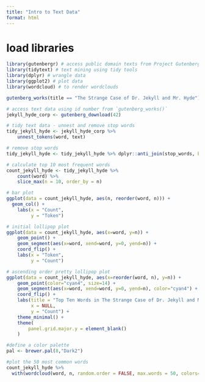 ```yaml
---
title: "Intro to Text Data"
format: html
---
```


# load libraries

```r
library(gutenbergr) # access public domain texts from Project Gutenberg
library(tidytext) # text mining using tidy tools
library(dplyr) # wrangle data
library(ggplot2) # plot data
library(wordcloud) # to render wordclouds
```

```r
gutenberg_works(title == "The Strange Case of Dr. Jekyll and Mr. Hyde") # jekyll hyde text
```

```r
# access text data using id number from `gutenberg_works()`
jekyll_hyde_corp <- gutenberg_download(42)
```

```r
# tidy text data - unnest and remove stop words
tidy_jekyll_hyde <- jekyll_hyde_corp %>% 
    unnest_tokens(word, text)
```

```r
# remove stop words
tidy_jekyll_hyde <- tidy_jekyll_hyde %>% dplyr::anti_join(stop_words, by = "word")
```

```r
# calculate top 10 most frequent words
count_jekyll_hyde <- tidy_jekyll_hyde %>%
    count(word) %>% 
    slice_max(n = 10, order_by = n)
```

```r
# bar plot
ggplot(data = count_jekyll_hyde, aes(n, reorder(word, n))) +
  geom_col() +
    labs(x = "Count",
         y = "Token")
```

```r
# initial lollipop plot
ggplot(data = count_jekyll_hyde, aes(x=word, y=n)) +
    geom_point() +
    geom_segment(aes(x=word, xend=word, y=0, yend=n)) +
    coord_flip() +
    labs(x = "Token",
         y = "Count")

# ascending order pretty lollipop plot
ggplot(data = count_jekyll_hyde, aes(x=reorder(word, n), y=n)) +
    geom_point(color="cyan4", size=14) +
    geom_segment(aes(x=word, xend=word, y=0, yend=n), color="cyan4") +
    coord_flip() +
    labs(title = "Top Ten Words in The Strange Case of Dr. Jekyll and Mr. Hyde",
         x = NULL,
         y = "Count") +
    theme_minimal() +
    theme(
        panel.grid.major.y = element_blank()
    )
```

```r
#define a color palette
pal <- brewer.pal(8,"Dark2")

#plot the 50 most common words
count_jekyll_hyde %>%
  with(wordcloud(word, n, random.order = FALSE, max.words = 50, colors=pal))
```


